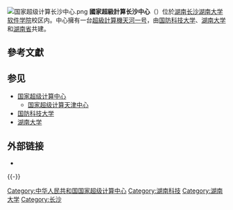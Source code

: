 {{coord|28|10|35.05|N|112|56|17.56|E|region:CN_type:landmark|display=title}}
[[File:国家超级计算长沙中心.png|thumb]]
'''國家超級計算长沙中心'''（{{lang-en|'''National Supercomputing Center in Changsha'''}}）位於[[湖南|湖南]][[长沙|长沙]][[湖南大学软件学院|湖南大学软件学院]]校区内。中心擁有一台[[超級計算機|超級計算機]][[天河一号|天河一号]]，由[[国防科技大学|国防科技大学]]、[[湖南大学|湖南大学]]和[[湖南省|湖南省]]共建。

== 參考文獻==
{{Reflist}}

== 参见 ==
* [[国家超级计算中心|国家超级计算中心]]
** [[国家超级计算天津中心|国家超级计算天津中心]]
* [[国防科技大学|国防科技大学]]
* [[湖南大学|湖南大学]]
==外部链接==
*{{官方网站|http://nscc.hnu.edu.cn/}}

{{-}}
{{中国国家超级计算中心}}
{{湖南大学}}

[[Category:中华人民共和国国家超级计算中心|Category:中华人民共和国国家超级计算中心]]
[[Category:湖南科技|Category:湖南科技]]
[[Category:湖南大学|Category:湖南大学]]
[[Category:长沙|Category:长沙]]

{{Chinese building-stub}}